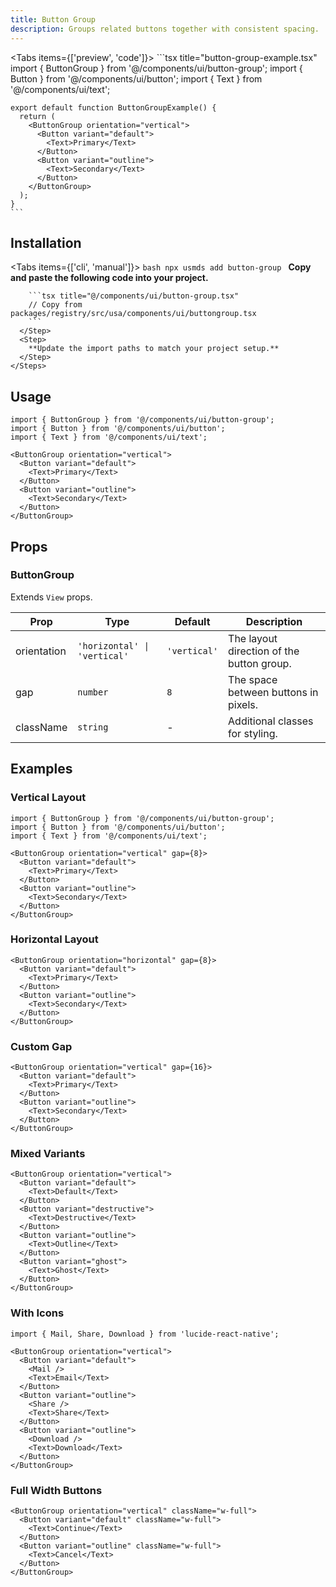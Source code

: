 ```yaml
---
title: Button Group
description: Groups related buttons together with consistent spacing.
---
```



<Tabs items={['preview', 'code']}>
  <Tab value="preview">
    <PreviewCard />
  </Tab>
  <Tab value="code">
    ```tsx title="button-group-example.tsx"
    import { ButtonGroup } from '@/components/ui/button-group';
    import { Button } from '@/components/ui/button';
    import { Text } from '@/components/ui/text';

    export default function ButtonGroupExample() {
      return (
        <ButtonGroup orientation="vertical">
          <Button variant="default">
            <Text>Primary</Text>
          </Button>
          <Button variant="outline">
            <Text>Secondary</Text>
          </Button>
        </ButtonGroup>
      );
    }
    ```
  </Tab>
</Tabs>

## Installation

<Tabs items={['cli', 'manual']}>
  <Tab value="cli">
    ```bash
    npx usmds add button-group
    ```
  </Tab>
  <Tab value="manual">
    <Steps>
      <Step>
        **Copy and paste the following code into your project.**

        ```tsx title="@/components/ui/button-group.tsx"
        // Copy from packages/registry/src/usa/components/ui/buttongroup.tsx
        ```
      </Step>
      <Step>
        **Update the import paths to match your project setup.**
      </Step>
    </Steps>
  </Tab>
</Tabs>

## Usage

```tsx
import { ButtonGroup } from '@/components/ui/button-group';
import { Button } from '@/components/ui/button';
import { Text } from '@/components/ui/text';

<ButtonGroup orientation="vertical">
  <Button variant="default">
    <Text>Primary</Text>
  </Button>
  <Button variant="outline">
    <Text>Secondary</Text>
  </Button>
</ButtonGroup>
```

## Props

### ButtonGroup

Extends `View` props.

| Prop | Type | Default | Description |
|------|------|---------|-------------|
| orientation | `'horizontal' \| 'vertical'` | `'vertical'` | The layout direction of the button group. |
| gap | `number` | `8` | The space between buttons in pixels. |
| className | `string` | - | Additional classes for styling. |

## Examples

### Vertical Layout

```tsx
import { ButtonGroup } from '@/components/ui/button-group';
import { Button } from '@/components/ui/button';
import { Text } from '@/components/ui/text';

<ButtonGroup orientation="vertical" gap={8}>
  <Button variant="default">
    <Text>Primary</Text>
  </Button>
  <Button variant="outline">
    <Text>Secondary</Text>
  </Button>
</ButtonGroup>
```

### Horizontal Layout

```tsx
<ButtonGroup orientation="horizontal" gap={8}>
  <Button variant="default">
    <Text>Primary</Text>
  </Button>
  <Button variant="outline">
    <Text>Secondary</Text>
  </Button>
</ButtonGroup>
```

### Custom Gap

```tsx
<ButtonGroup orientation="vertical" gap={16}>
  <Button variant="default">
    <Text>Primary</Text>
  </Button>
  <Button variant="outline">
    <Text>Secondary</Text>
  </Button>
</ButtonGroup>
```

### Mixed Variants

```tsx
<ButtonGroup orientation="vertical">
  <Button variant="default">
    <Text>Default</Text>
  </Button>
  <Button variant="destructive">
    <Text>Destructive</Text>
  </Button>
  <Button variant="outline">
    <Text>Outline</Text>
  </Button>
  <Button variant="ghost">
    <Text>Ghost</Text>
  </Button>
</ButtonGroup>
```

### With Icons

```tsx
import { Mail, Share, Download } from 'lucide-react-native';

<ButtonGroup orientation="vertical">
  <Button variant="default">
    <Mail />
    <Text>Email</Text>
  </Button>
  <Button variant="outline">
    <Share />
    <Text>Share</Text>
  </Button>
  <Button variant="outline">
    <Download />
    <Text>Download</Text>
  </Button>
</ButtonGroup>
```

### Full Width Buttons

```tsx
<ButtonGroup orientation="vertical" className="w-full">
  <Button variant="default" className="w-full">
    <Text>Continue</Text>
  </Button>
  <Button variant="outline" className="w-full">
    <Text>Cancel</Text>
  </Button>
</ButtonGroup>
```
